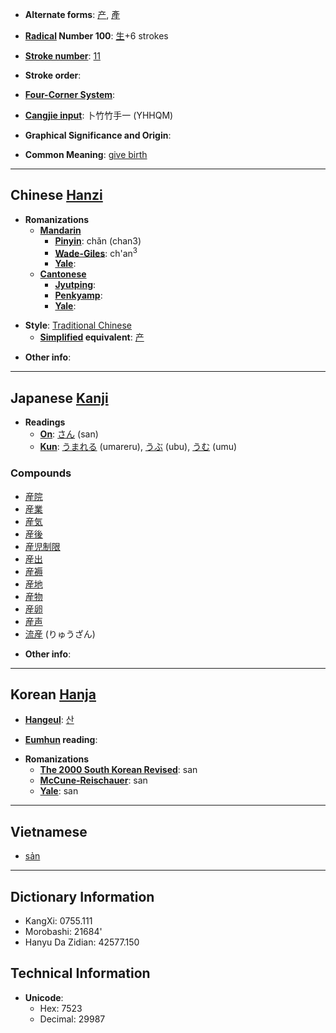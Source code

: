 * '''Alternate forms''': [[产]], [[產]]

* '''[[Wiktionary:Chinese radical index| Radical]] Number 100''': [[Wiktionary:Chinese radical index 生|生]]+6 strokes

* '''[[Wiktionary:Chinese total strokes index|Stroke number]]''': [[Wiktionary:Chinese total strokes index 11|11]]

* '''Stroke order''': 

* '''[[Wiktionary:Chinese four corner index|Four-Corner System]]''': 

* '''[[Wiktionary:Chinese Cangjie index|Cangjie input]]''': 卜竹竹手一 (YHHQM)

* '''Graphical Significance and Origin''': 

* '''Common Meaning''': [[give birth]]

----

== Chinese [[Hanzi]] ==

* '''Romanizations'''
** '''[[Mandarin]]'''
*** '''[[Pinyin]]''': chǎn (chan3)
*** '''[[Wade-Giles]]''': ch'an<sup>3</sup>
*** '''[[Yale]]''': 
** '''[[Cantonese]]'''
*** '''[[Jyutping]]''':
*** '''[[Penkyamp]]''': 
*** '''[[Yale]]''': 

* '''Style''': [[Traditional Chinese]] 
** '''[[Simplified Chinese|Simplified]] equivalent''': [[产]]

* '''Other info''': 

----

== Japanese [[Kanji]] ==

* '''Readings'''
** '''[[On]]''': [[さん]] (san)
** '''[[Kun]]''': [[うまれる]] (umareru), [[うぶ]] (ubu), [[うむ]] (umu)

===Compounds===
*[[産院]]
*[[産業]]
*[[産気]]
*[[産後]]
*[[産児制限]]
*[[産出]]
*[[産褥]]
*[[産地]]
*[[産物]]
*[[産卵]]
*[[産声]]
*[[流産]] (りゅうざん)

* '''Other info''':  

----

== Korean [[Hanja]] ==

* '''[[Hangeul]]''': [[산]]

* '''[[Eumhun]] reading''': 

* '''Romanizations'''
** '''[[The 2000 South Korean Revised Romanization|The 2000 South Korean Revised]]''': san
** '''[[McCune-Reischauer]]''': san
** '''[[Yale]]''': san

----

==Vietnamese==

* [[sản]]

----

== Dictionary Information ==

* KangXi: 0755.111
* Morobashi: 21684'
* Hanyu Da Zidian: 42577.150

== Technical Information ==

* '''Unicode''':
** Hex: 7523
** Decimal: 29987